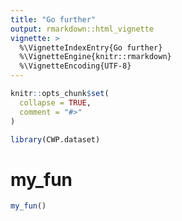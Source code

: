 ```yaml
---
title: "Go further"
output: rmarkdown::html_vignette
vignette: >
  %\VignetteIndexEntry{Go further}
  %\VignetteEngine{knitr::rmarkdown}
  %\VignetteEncoding{UTF-8}
---
```


```r
knitr::opts_chunk$set(
  collapse = TRUE,
  comment = "#>"
)
```

```r
library(CWP.dataset)
```

<!-- WARNING - This vignette is generated by {fusen} from dev/flat_additional.Rmd: do not edit by hand -->




# my_fun


```r
my_fun()
```





